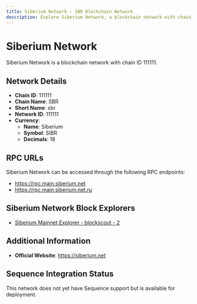 ```yaml
--- 
title: Siberium Network - SBR Blockchain Network
description: Explore Siberium Network, a blockchain network with chain ID 111111. Learn about its native currency, Siberium, and how to interact with the network.
---
```


# Siberium Network

Siberium Network is a blockchain network with chain ID 111111.

## Network Details

- **Chain ID**: 111111
- **Chain Name**: SBR
- **Short Name**: sbr
- **Network ID**: 111111
- **Currency**: 
  - **Name**: Siberium
  - **Symbol**: SIBR
  - **Decimals**: 18

## RPC URLs

Siberium Network can be accessed through the following RPC endpoints:

- https://rpc.main.siberium.net
- https://rpc.main.siberium.net.ru

## Siberium Network Block Explorers

- [Siberium Mainnet Explorer - blockscout - 2](https://explorer.main.siberium.net.ru)

## Additional Information

- **Official Website**: https://siberium.net

## Sequence Integration Status

This network does not yet have Sequence support but is available for deployment.
